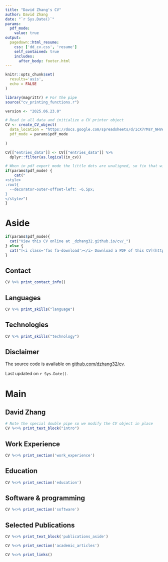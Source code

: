 ```yaml
---
title: "David Zhang's CV"
author: David Zhang
date: "`r Sys.Date()`"
params:
  pdf_mode:
    value: true
output:
  pagedown::html_resume:
    css: ['dd_cv.css', 'resume']
    self_contained: true
    includes:
      after_body: footer.html
---
```


```r
knitr::opts_chunk$set(
  results='asis', 
  echo = FALSE
)

library(magrittr) # For the pipe
source("cv_printing_functions.r")

version <- "2025.06.23.0"

# Read in all data and initialize a CV printer object
CV <- create_CV_object(
  data_location = "https://docs.google.com/spreadsheets/d/1cX7rMsY_NHVAy2a5-arBEp2gtBMswIc7NoGFwMLwF_o/edit?usp=sharing",  
  pdf_mode = params$pdf_mode
  
)

CV[["entries_data"]] <- CV[["entries_data"]] %>% 
  dplyr::filter(as.logical(in_cv))

```


```r
# When in pdf export mode the little dots are unaligned, so fix that with some conditional CSS.
if(params$pdf_mode) {
    cat("
<style>
:root{
  --decorator-outer-offset-left: -6.5px;
}
</style>")
}
```

Aside
================================================================================

```r
if(params$pdf_mode){
  cat("View this CV online at _dzhang32.github.io/cv/_")
} else {
  cat("[<i class='fas fa-download'></i> Download a PDF of this CV](https://github.com/dzhang32/cv/raw/gh-pages/dz_cv.pdf)")
}
```

Contact {#contact}
--------------------------------------------------------------------------------

```r
CV %>% print_contact_info()
```

Languages {#languages}
--------------------------------------------------------------------------------

```r
CV %>% print_skills("language")
```

Technologies {#technologies}
--------------------------------------------------------------------------------

```r
CV %>% print_skills("technology")
```

Disclaimer {#disclaimer}
--------------------------------------------------------------------------------

The source code is available on [github.com/dzhang32/cv](https://github.com/dzhang32/cv). 

Last updated on `r Sys.Date()`.

Main
================================================================================

David Zhang {#title}
--------------------------------------------------------------------------------

```r
# Note the special double pipe so we modify the CV object in place
CV %<>% print_text_block("intro") 
```

Work Experience {data-icon=suitcase}
--------------------------------------------------------------------------------

```r
CV %<>% print_section('work_experience')
```

Education {data-icon=graduation-cap data-concise=true}
--------------------------------------------------------------------------------

```r
CV %<>% print_section('education')
```

<!-- Research Experience {data-icon=laptop} -->
<!-- -------------------------------------------------------------------------------- -->

<!-- ```{r} -->
<!-- CV %<>% print_section('research_positions') -->
<!-- ``` -->

<!-- <br> -->
<!-- <br> -->

Software & programming {data-icon=chart-line}
--------------------------------------------------------------------------------

```r
CV %<>% print_section('software')
```


Selected Publications {data-icon=book}
--------------------------------------------------------------------------------

::: aside
```r
CV %<>% print_text_block('publications_aside')
```
:::

```r
CV %<>% print_section('academic_articles')
```

```r
CV %<>% print_links()
```

